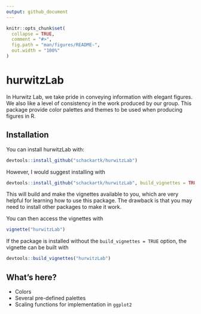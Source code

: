 ```yaml
---
output: github_document
---
```


<!-- README.md is generated from README.Rmd. Please edit that file -->

```r
knitr::opts_chunk$set(
  collapse = TRUE,
  comment = "#>",
  fig.path = "man/figures/README-",
  out.width = "100%"
)
```

# hurwitzLab

<!-- badges: start -->
<!-- badges: end -->

In Hurwitz Lab, we take pride in conveying information with elegant 
figures. We also like a level of consistency in the work produced by our
group. This package provide color palettes and themes to be used when
producing figures in R.

## Installation

You can install hurwitzLab with:

``` r
devtools::install_github("schackartk/hurwitzLab")
```

However, I would suggest installing with 

``` r
devtools::install_github("schackartk/hurwitzLab", build_vignettes = TRUE)
```

This will build and make the vignettes available to you, which are very helpful for learning how to use this package. The drawback is that you may need to install other packages to make it work.

You can then access the vignettes with

``` r
vignette("hurwitzLab")
```

If the package is installed without the `build_vignettes = TRUE` option, the vignette can be built with 

``` r
devtools::build_vignettes("hurwitzLab")
```

## What's here?

* Colors
* Several pre-defined palettes
* Scaling functions for implementation in `ggplot2`




